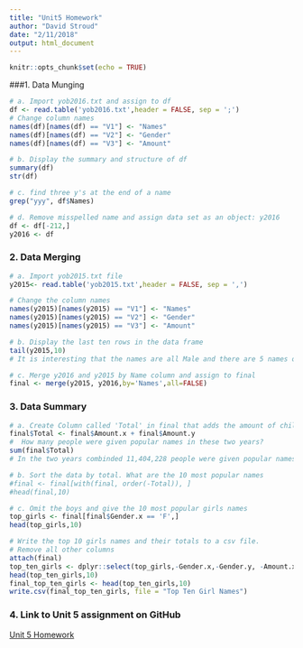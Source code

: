 ```yaml
---
title: "Unit5 Homework"
author: "David Stroud"
date: "2/11/2018"
output: html_document
---
```


```r
knitr::opts_chunk$set(echo = TRUE)
```


###1. Data Munging  
```r
# a. Import yob2016.txt and assign to df
df <- read.table('yob2016.txt',header = FALSE, sep = ';')
# Change column names
names(df)[names(df) == "V1"] <- "Names"
names(df)[names(df) == "V2"] <- "Gender"
names(df)[names(df) == "V3"] <- "Amount"

```

```r
# b. Display the summary and structure of df
summary(df)
str(df)
```

```r
# c. find three y's at the end of a name
grep("yyy", df$Names)
```

```r
# d. Remove misspelled name and assign data set as an object: y2016
df <- df[-212,]
y2016 <- df
```


### 2. Data Merging
```r
# a. Import yob2015.txt file
y2015<- read.table('yob2015.txt',header = FALSE, sep = ',')

# Change the column names
names(y2015)[names(y2015) == "V1"] <- "Names"
names(y2015)[names(y2015) == "V2"] <- "Gender"
names(y2015)[names(y2015) == "V3"] <- "Amount"
```


```r
# b. Display the last ten rows in the data frame
tail(y2015,10)
# It is interesting that the names are all Male and there are 5 names of each
```


```r
# c. Merge y2016 and y2015 by Name column and assign to final
final <- merge(y2015, y2016,by='Names',all=FALSE)
```


### 3. Data Summary
```r
# a. Create Column called 'Total' in final that adds the amount of children in 2015 and 2016 together.
final$Total <- final$Amount.x + final$Amount.y
#  How many people were given popular names in these two years?
sum(final$Total)
# In the two years combinded 11,404,228 people were given popular names
```

```r
# b. Sort the data by total. What are the 10 most popular names
#final <- final[with(final, order(-Total)), ]
#head(final,10)

```

```r
# c. Omit the boys and give the 10 most popular girls names
top_girls <- final[final$Gender.x == 'F',] 
head(top_girls,10)
```

```r
# Write the top 10 girls names and their totals to a csv file.
# Remove all other columns
attach(final)
top_ten_girls <- dplyr::select(top_girls,-Gender.x,-Gender.y, -Amount.x, -Amount.y, -Total)
head(top_ten_girls,10)
final_top_ten_girls <- head(top_ten_girls,10)
write.csv(final_top_ten_girls, file = "Top Ten Girl Names")
```



### 4. Link to Unit 5 assignment on GitHub 
[Unit 5 Homework](https://github.com/davestroud/DataScience)

